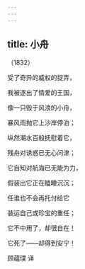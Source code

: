 ```yaml
---
---
---
```

title: 小舟
---




（1832）

受了奇异的威权的捉弄，

我被逐出了情爱的王国，

像一只毁于风浪的小舟，

暴风雨抛它上沙岸停泊；

纵然潮水百般抚慰着它，

残舟对诱惑已无心问津；

它自知对航海已无能为力，

假装出它正在瞌睡沉沉；

任谁也不会再托付给它

装运自己或珍宝的重任；

它不中用了，却很自在！

它死了——却得到安宁！

顾蕴璞 译